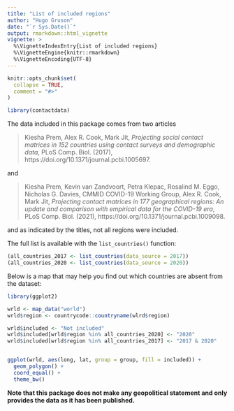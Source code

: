 ```yaml
---
title: "List of included regions"
author: "Hugo Gruson"
date: "`r Sys.Date()`"
output: rmarkdown::html_vignette
vignette: >
  %\VignetteIndexEntry{List of included regions}
  %\VignetteEngine{knitr::rmarkdown}
  %\VignetteEncoding{UTF-8}
---
```


```r
knitr::opts_chunk$set(
  collapse = TRUE,
  comment = "#>"
)
```

```r
library(contactdata)
```

The data included in this package comes from two articles

> Kiesha Prem, Alex R. Cook, Mark Jit, *Projecting social contact matrices in 
152 countries using contact surveys and demographic data*, PLoS Comp. Biol.
(2017), https://doi.org/10.1371/journal.pcbi.1005697.

and

> Kiesha Prem, Kevin van Zandvoort, Petra Klepac, Rosalind M. Eggo, Nicholas G.
Davies, CMMID COVID-19 Working Group, Alex R. Cook, Mark Jit, *Projecting
contact matrices in 177 geographical regions: An update and comparison with
empirical data for the COVID-19 era*, PLoS Comp. Biol. (2021),
https://doi.org/10.1371/journal.pcbi.1009098.

and as indicated by the titles, not all regions were included.

The full list is available with the `list_countries()` function:

```r
(all_countries_2017 <- list_countries(data_source = 2017))
(all_countries_2020 <- list_countries(data_source = 2020))
```

Below is a map that may help you find out which countries are absent from the
dataset:

```r
library(ggplot2)

wrld <- map_data("world")
wrld$region <- countrycode::countryname(wlrd$region)

wrld$included <- "Not included"
wrld$included[wrld$region %in% all_countries_2020] <- "2020" 
wrld$included[wrld$region %in% all_countries_2017] <- "2017 & 2020"


ggplot(wrld, aes(long, lat, group = group, fill = included)) +
  geom_polygon() +
  coord_equal() +
  theme_bw()
```

**Note that this package does not make any geopolitical statement and only 
provides the data as it has been published.**
